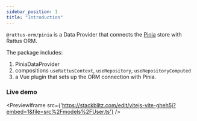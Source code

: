 ```yaml
---
sidebar_position: 1
title: "Introduction"
---
```


`@rattus-orm/pinia` is a Data Provider that connects the [Pinia](https://pinia.vuejs.org/) store with Rattus ORM.

The package includes:
1. PiniaDataProvider
2. compositions `useRattusContext`, `useRepository`, `useRepositoryComputed`
3. a Vue plugin that sets up the ORM connection with Pinia.

### Live demo
<PreviewIframe src={'https://stackblitz.com/edit/vitejs-vite-gheh5j?embed=1&file=src%2Fmodels%2FUser.ts'} />
